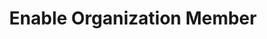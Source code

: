 ---
openapi: firework-v2-openapi post /organizations/{organization_id}/members/{user_id}/enable
title: Enable Organization Member
---